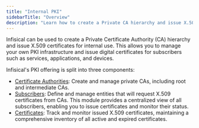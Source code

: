 ```yaml
---
title: "Internal PKI"
sidebarTitle: "Overview"
description: "Learn how to create a Private CA hierarchy and issue X.509 certificates."
---
```


Infisical can be used to create a Private Certificate Authority (CA) hierarchy and issue X.509 certificates for internal use. This allows you to manage your own PKI infrastructure and issue digital certificates for subscribers such as services, applications, and devices.

Infisical's PKI offering is split into three components:

- [Certificate Authorities](/documentation/platform/pki/private-ca): Create and manage private CAs, including root and intermediate CAs.
- [Subscribers](/documentation/platform/pki/subscribers): Define and manage entities that will request X.509 certificates from CAs. This module provides a centralized view of all subscribers, enabling you to issue certificates and monitor their status.
- [Certificates](/documentation/platform/pki/certificates): Track and monitor issued X.509 certificates, maintaining a comprehensive inventory of all active and expired certificates.

